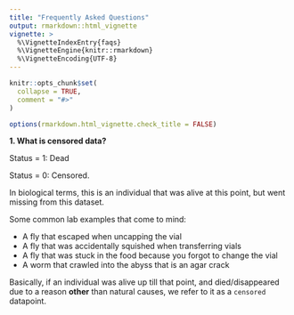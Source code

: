 ```yaml
---
title: "Frequently Asked Questions"
output: rmarkdown::html_vignette
vignette: >
  %\VignetteIndexEntry{faqs}
  %\VignetteEngine{knitr::rmarkdown}
  %\VignetteEncoding{UTF-8}
---
```


```r
knitr::opts_chunk$set(
  collapse = TRUE,
  comment = "#>"
)

options(rmarkdown.html_vignette.check_title = FALSE)
```

**1. What is censored data?**

Status = 1: Dead

Status = 0: Censored. 

In biological terms, this is an individual that was alive at this point, but went missing from this dataset. 

Some common lab examples that come to mind: 

- A fly that escaped when uncapping the vial
- A fly that was accidentally squished when transferring vials
- A fly that was stuck in the food because you forgot to change the vial
- A worm that crawled into the abyss that is an agar crack

Basically, if an individual was alive up till that point, and died/disappeared due to a reason __other__ than natural causes, we refer to it as a `censored` datapoint. 
